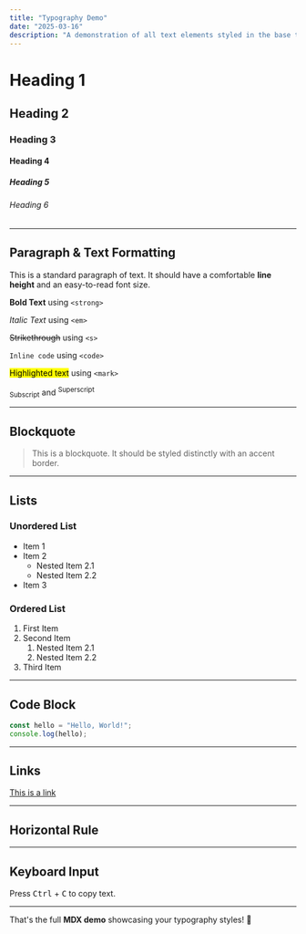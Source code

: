 ```yaml
---
title: "Typography Demo"
date: "2025-03-16"
description: "A demonstration of all text elements styled in the base typography CSS."
---
```


# Heading 1

## Heading 2

### Heading 3

#### Heading 4

##### Heading 5

###### Heading 6

---

## Paragraph & Text Formatting

This is a standard paragraph of text. It should have a comfortable **line height** and an easy-to-read font size.

**Bold Text** using `<strong>`

*Italic Text* using `<em>`

~~Strikethrough~~ using `<s>`

`Inline code` using `<code>`

<mark>Highlighted text</mark> using `<mark>`

<sub>Subscript</sub> and <sup>Superscript</sup>

---

## Blockquote

> This is a blockquote. It should be styled distinctly with an accent border.

---

## Lists

### Unordered List

- Item 1
- Item 2
  - Nested Item 2.1
  - Nested Item 2.2
- Item 3

### Ordered List

1. First Item
2. Second Item
   1. Nested Item 2.1
   2. Nested Item 2.2
3. Third Item

---

## Code Block

```js
const hello = "Hello, World!";
console.log(hello);
```

---

## Links

[This is a link](https://example.com)

---

## Horizontal Rule

---

## Keyboard Input

Press <kbd>Ctrl</kbd> + <kbd>C</kbd> to copy text.

---

That's the full **MDX demo** showcasing your typography styles! 🚀
